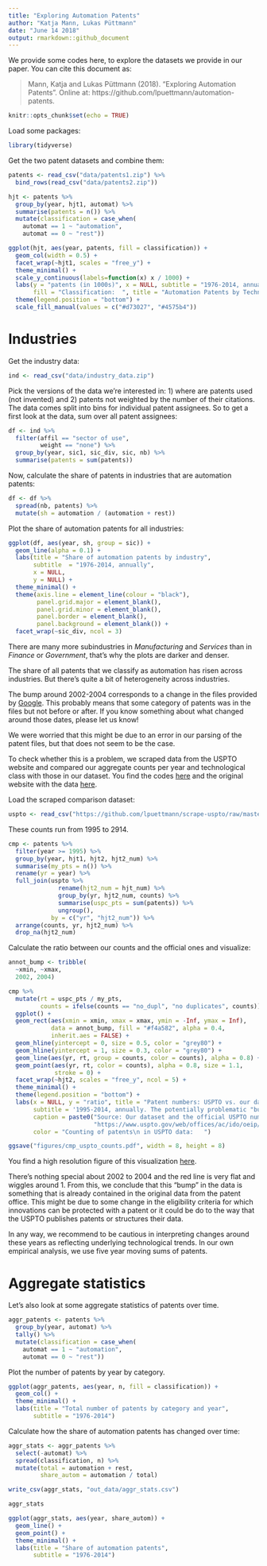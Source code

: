 ```yaml
---
title: "Exploring Automation Patents"
author: "Katja Mann, Lukas Püttmann"
date: "June 14 2018"
output: rmarkdown::github_document
---
```


We provide some codes here, to explore the datasets we provide in our paper. 
You can cite this document as:

>Mann, Katja and Lukas Püttmann (2018). "Exploring Automation Patents". 
Online at: https://github.com/lpuettmann/automation-patents.

```r
knitr::opts_chunk$set(echo = TRUE)
```

Load some packages:

```r
library(tidyverse)
```

Get the two patent datasets and combine them:

```r
patents <- read_csv("data/patents1.zip") %>%
  bind_rows(read_csv("data/patents2.zip"))
```

```r
hjt <- patents %>% 
  group_by(year, hjt1, automat) %>% 
  summarise(patents = n()) %>% 
  mutate(classification = case_when(
    automat == 1 ~ "automation",
    automat == 0 ~ "rest"))

ggplot(hjt, aes(year, patents, fill = classification)) +
  geom_col(width = 0.5) +
  facet_wrap(~hjt1, scales = "free_y") +
  theme_minimal() +
  scale_y_continuous(labels=function(x) x / 1000) +
  labs(y = "patents (in 1000s)", x = NULL, subtitle = "1976-2014, annually", 
       fill = "Classification:  ", title = "Automation Patents by Technology Class") +
  theme(legend.position = "bottom") +
  scale_fill_manual(values = c("#d73027", "#4575b4"))
```

# Industries

Get the industry data:

```r
ind <- read_csv("data/industry_data.zip") 
```

Pick the versions of the data we're interested in: 1) where are patents used (not
invented) and 2) patents not weighted by the number of their citations. The data
comes split into bins for individual patent assignees. So to get a first look at 
the data, sum over all patent assignees:

```r
df <- ind %>%
  filter(affil == "sector of use",
         weight == "none") %>%
  group_by(year, sic1, sic_div, sic, nb) %>% 
  summarise(patents = sum(patents)) 
```

Now, calculate the share of patents in industries that are automation patents:

```r
df <- df %>% 
  spread(nb, patents) %>% 
  mutate(sh = automation / (automation + rest))
```


Plot the share of automation patents for all industries:

```r
ggplot(df, aes(year, sh, group = sic)) +
  geom_line(alpha = 0.1) +
  labs(title = "Share of automation patents by industry",
       subtitle  = "1976-2014, annually",
       x = NULL,
       y = NULL) +
  theme_minimal() +
  theme(axis.line = element_line(colour = "black"),
        panel.grid.major = element_blank(),
        panel.grid.minor = element_blank(),
        panel.border = element_blank(),
        panel.background = element_blank()) +
  facet_wrap(~sic_div, ncol = 3)
```

There are many more subindustries in *Manufacturing* and *Services* than in *Finance*
or *Government*, that's why the plots are darker and denser.

The share of all patents that we classify as automation has risen across 
industries. But there's quite a bit of heterogeneity across industries.

The bump around 2002-2004 corresponds to a change in the files provided by [Google](https://www.google.com/googlebooks/uspto-patents-grants-text.html). This probably means that some category of patents was in the files but not before or after. If you know something about what changed around those dates, please let us know!

We were worried that this might be due to an error in our parsing of the patent
files, but that does not seem to be the case.

To check whether this is a problem, we scraped data from the USPTO website
and compared our aggregate counts per year and technological class with those
in our dataset. You find the codes [here](https://github.com/lpuettmann/scrape-uspto) and
the original website with the data [here](https://www.uspto.gov/web/offices/ac/ido/oeip/taf/cbcby.htm).

Load the scraped comparison dataset:

```r
uspto <- read_csv("https://github.com/lpuettmann/scrape-uspto/raw/master/uspto_counts.csv")
```

These counts run from 1995 to 2914.

```r
cmp <- patents %>%
  filter(year >= 1995) %>% 
  group_by(year, hjt1, hjt2, hjt2_num) %>%
  summarise(my_pts = n()) %>%
  rename(yr = year) %>%
  full_join(uspto %>%
              rename(hjt2_num = hjt_num) %>% 
              group_by(yr, hjt2_num, counts) %>%
              summarise(uspc_pts = sum(patents)) %>%
              ungroup(),
            by = c("yr", "hjt2_num")) %>% 
  arrange(counts, yr, hjt2_num) %>% 
  drop_na(hjt2_num)
```

Calculate the ratio between our counts and the official ones and visualize:

```r
annot_bump <- tribble(
  ~xmin, ~xmax,
  2002, 2004)

cmp %>% 
  mutate(rt = uspc_pts / my_pts,
         counts = ifelse(counts == "no_dupl", "no duplicates", counts)) %>% 
  ggplot() +
  geom_rect(aes(xmin = xmin, xmax = xmax, ymin = -Inf, ymax = Inf),
            data = annot_bump, fill = "#f4a582", alpha = 0.4,
            inherit.aes = FALSE) +
  geom_hline(yintercept = 0, size = 0.5, color = "grey80") +
  geom_hline(yintercept = 1, size = 0.3, color = "grey80") +
  geom_line(aes(yr, rt, group = counts, color = counts), alpha = 0.8) +
  geom_point(aes(yr, rt, color = counts), alpha = 0.8, size = 1.1,
             stroke = 0) +
  facet_wrap(~hjt2, scales = "free_y", ncol = 5) +
  theme_minimal() +
  theme(legend.position = "bottom") +
  labs(x = NULL, y = "ratio", title = "Patent numbers: USPTO vs. our dataset",
       subtitle = '1995-2014, annually. The potentially problematic "bump": 2002, 2003 and 2004.',
       caption = paste0("Source: Our dataset and the official USPTO numbers from:\n", 
                        "https://www.uspto.gov/web/offices/ac/ido/oeip/taf/cbcby.htm"),
       color = "Counting of patents\n in USPTO data:   ")

ggsave("figures/cmp_uspto_counts.pdf", width = 8, height = 8)
```

You find a high resolution figure of this visualization [here](https://github.com/lpuettmann/automation-patents/tree/master/figures).

There's nothing special about 2002 to 2004 and the red line is very flat and
wiggles around 1. From this, we conclude that this "bump" in the data is something that is already contained in the original data from the patent office. This might be due to some change in the eligibility criteria for which innovations can be protected with a patent or it could be do
to the way that the USPTO publishes patents or structures their data.

In any way, we recommend to be cautious in interpreting changes around these years
as reflecting underlying technological trends. In our own empirical analysis, we 
use five year moving sums of patents.


# Aggregate statistics

Let's also look at some aggregate statistics of patents over time.

```r
aggr_patents <- patents %>% 
  group_by(year, automat) %>% 
  tally() %>% 
  mutate(classification = case_when(
    automat == 1 ~ "automation",
    automat == 0 ~ "rest"))
```

Plot the number of patents by year by category.

```r
ggplot(aggr_patents, aes(year, n, fill = classification)) +
  geom_col() + 
  theme_minimal() +
  labs(title = "Total number of patents by category and year",
       subtitle = "1976-2014")
```

Calculate how the share of automation patents has changed over time:

```r
aggr_stats <- aggr_patents %>% 
  select(-automat) %>% 
  spread(classification, n) %>% 
  mutate(total = automation + rest,
         share_autom = automation / total)

write_csv(aggr_stats, "out_data/aggr_stats.csv")

aggr_stats
```

```r
ggplot(aggr_stats, aes(year, share_autom)) +
  geom_line() + 
  geom_point() +
  theme_minimal() +
  labs(title = "Share of automation patents",
       subtitle = "1976-2014")
```









